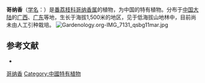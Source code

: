 {{speciesbox
| color = lightgreen
| name = 哥纳香
| status =
| status_system =
| image = Gardenology.org-IMG 7129 qsbg11mar.jpg
| genus = Goniothalamus
| species = chinensis
| authority = [[Elmer_Drew_Merrill|Merr.]] & Chun
}}

'''哥纳香'''（[[学名|学名]]：{{lang|la|''Goniothalamus chinensis''}}）是[[番荔枝科|番荔枝科]][[哥纳香属|哥纳香属]]的植物，为中国的特有植物。分布于[[中国大陆|中国大陆]]的[[广西|广西]]、[[广东|广东]]等地，生长于海拔1,500米的地区，见于低海拔山地林中，目前尚未由人工引种栽培。
[[Image:Gardenology.org-IMG_7131_qsbg11mar.jpg|thumb]]

== 参考文献 ==

<div class="references-small">

* {{cite web| url =http://www.bioinfo.cn/db05/KmzwSpecies.php?action=view&id=241| title =哥纳香| work =《中国高等植物数据库全库》| publisher =中国科学院微生物研究所| author =昆明植物研究所| accessdate =2009-02-21| deadurl =yes| archiveurl =https://web.archive.org/web/20160305103122/http://www.bioinfo.cn/db05/KmzwSpecies.php?action=view&id=241| archivedate =2016-03-05}}

</div>
{{Taxonbar|from=Q5225993}}

[[Category:哥纳香属|哥纳香]]
[[Category:中國特有植物|Category:中國特有植物]]


{{植物小作品}}